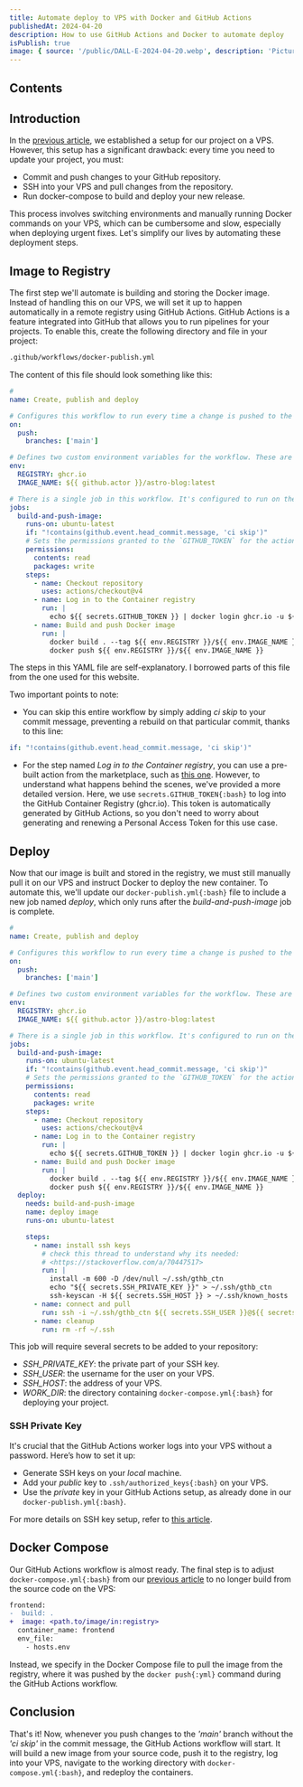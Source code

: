 ```yaml
---
title: Automate deploy to VPS with Docker and GitHub Actions
publishedAt: 2024-04-20
description: How to use GitHub Actions and Docker to automate deploy
isPublish: true
image: { source: '/public/DALL-E-2024-04-20.webp', description: 'Picture by DALL-E' }
---
```


## Contents

## Introduction

In the [previous article](/posts/01-how-to-run-a-blog-from-scratch-on-vps), we established a setup for our project on a VPS. However, this setup has a significant drawback: every time you need to update your project, you must:

- Commit and push changes to your GitHub repository.
- SSH into your VPS and pull changes from the repository.
- Run docker-compose to build and deploy your new release.

This process involves switching environments and manually running Docker commands on your VPS, which can be cumbersome and slow, especially when deploying urgent fixes. Let's simplify our lives by automating these deployment steps.

## Image to Registry

The first step we'll automate is building and storing the Docker image. Instead of handling this on our VPS, we will set it up to happen automatically in a remote registry using GitHub Actions. GitHub Actions is a feature integrated into GitHub that allows you to run pipelines for your projects. To enable this, create the following directory and file in your project:

```bash
.github/workflows/docker-publish.yml
```

The content of this file should look something like this:

```yml
#
name: Create, publish and deploy

# Configures this workflow to run every time a change is pushed to the branch called `main`.
on:
  push:
    branches: ['main']

# Defines two custom environment variables for the workflow. These are used for the Container registry domain, and a name for the Docker image that this workflow builds.
env:
  REGISTRY: ghcr.io
  IMAGE_NAME: ${{ github.actor }}/astro-blog:latest

# There is a single job in this workflow. It's configured to run on the latest available version of Ubuntu.
jobs:
  build-and-push-image:
    runs-on: ubuntu-latest
    if: "!contains(github.event.head_commit.message, 'ci skip')"
    # Sets the permissions granted to the `GITHUB_TOKEN` for the actions in this job.
    permissions:
      contents: read
      packages: write
    steps:
      - name: Checkout repository
        uses: actions/checkout@v4
      - name: Log in to the Container registry
        run: |
          echo ${{ secrets.GITHUB_TOKEN }} | docker login ghcr.io -u ${{ github.actor }} --password-stdin
      - name: Build and push Docker image
        run: |
          docker build . --tag ${{ env.REGISTRY }}/${{ env.IMAGE_NAME }}
          docker push ${{ env.REGISTRY }}/${{ env.IMAGE_NAME }}
```

The steps in this YAML file are self-explanatory. I borrowed parts of this file from the one used for this website.

Two important points to note:

- You can skip this entire workflow by simply adding _ci skip_ to your commit message, preventing a rebuild on that particular commit, thanks to this line:

```yml
if: "!contains(github.event.head_commit.message, 'ci skip')"
```

- For the step named _Log in to the Container registry_, you can use a pre-built action from the marketplace, such as [this one](https://github.com/marketplace/actions/docker-login). However, to understand what happens behind the scenes, we've provided a more detailed version. Here, we use ```secrets.GITHUB_TOKEN{:bash}``` to log into the GitHub Container Registry (ghcr.io). This token is automatically generated by GitHub Actions, so you don't need to worry about generating and renewing a Personal Access Token for this use case.

## Deploy

Now that our image is built and stored in the registry, we must still manually pull it on our VPS and instruct Docker to deploy the new container. To automate this, we'll update our ```docker-publish.yml{:bash}``` file to include a new job named _deploy_, which only runs after the _build-and-push-image_ job is complete.

```yml
#
name: Create, publish and deploy

# Configures this workflow to run every time a change is pushed to the branch called `main`.
on:
  push:
    branches: ['main']

# Defines two custom environment variables for the workflow. These are used for the Container registry domain, and a name for the Docker image that this workflow builds.
env:
  REGISTRY: ghcr.io
  IMAGE_NAME: ${{ github.actor }}/astro-blog:latest

# There is a single job in this workflow. It's configured to run on the latest available version of Ubuntu.
jobs:
  build-and-push-image:
    runs-on: ubuntu-latest
    if: "!contains(github.event.head_commit.message, 'ci skip')"
    # Sets the permissions granted to the `GITHUB_TOKEN` for the actions in this job.
    permissions:
      contents: read
      packages: write
    steps:
      - name: Checkout repository
        uses: actions/checkout@v4
      - name: Log in to the Container registry
        run: |
          echo ${{ secrets.GITHUB_TOKEN }} | docker login ghcr.io -u ${{ github.actor }} --password-stdin
      - name: Build and push Docker image
        run: |
          docker build . --tag ${{ env.REGISTRY }}/${{ env.IMAGE_NAME }}
          docker push ${{ env.REGISTRY }}/${{ env.IMAGE_NAME }}
  deploy:
    needs: build-and-push-image
    name: deploy image
    runs-on: ubuntu-latest

    steps:
      - name: install ssh keys
        # check this thread to understand why its needed:
        # <https://stackoverflow.com/a/70447517>
        run: |
          install -m 600 -D /dev/null ~/.ssh/gthb_ctn
          echo "${{ secrets.SSH_PRIVATE_KEY }}" > ~/.ssh/gthb_ctn
          ssh-keyscan -H ${{ secrets.SSH_HOST }} > ~/.ssh/known_hosts
      - name: connect and pull
        run: ssh -i ~/.ssh/gthb_ctn ${{ secrets.SSH_USER }}@${{ secrets.SSH_HOST }} "cd ${{ secrets.WORK_DIR }} && docker compose pull && docker compose up -d && exit"
      - name: cleanup
        run: rm -rf ~/.ssh
```

This job will require several secrets to be added to your repository:

- _SSH_PRIVATE_KEY_: the private part of your SSH key.
- _SSH_USER_: the username for the user on your VPS.
- _SSH_HOST_: the address of your VPS.
- _WORK_DIR_: the directory containing ```docker-compose.yml{:bash}``` for deploying your project.

### SSH Private Key

It's crucial that the GitHub Actions worker logs into your VPS without a password. Here’s how to set it up:

- Generate SSH keys on your _local_ machine.
- Add your _public_ key to ```.ssh/authorized_keys{:bash}``` on your VPS.
- Use the _private_ key in your GitHub Actions setup, as already done in our ```docker-publish.yml{:bash}```.

For more details on SSH key setup, refer to [this article](http://www.linuxproblem.org/art_9.html).

## Docker Compose

Our GitHub Actions workflow is almost ready. The final step is to adjust ```docker-compose.yml{:bash}``` from our [previous article](/posts/01-how-to-run-a-blog-from-scratch-on-vps) to no longer build from the source code on the VPS:

```diff
frontend:
-  build: .
+  image: <path.to/image/in:registry>
  container_name: frontend
  env_file:
    - hosts.env
```

Instead, we specify in the Docker Compose file to pull the image from the registry, where it was pushed by the ```docker push{:yml}``` command during the GitHub Actions workflow.

## Conclusion

That's it! Now, whenever you push changes to the _'main'_ branch without the _'ci skip'_ in the commit message, the GitHub Actions workflow will start. It will build a new image from your source code, push it to the registry, log into your VPS, navigate to the working directory with ```docker-compose.yml{:bash}```, and redeploy the containers.
